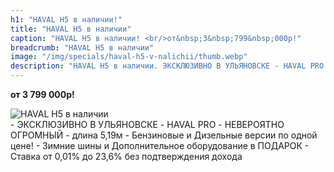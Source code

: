 ```yaml
---
h1: "HAVAL H5 в наличии!"
title: "HAVAL H5 в наличии"
caption: "HAVAL H5 в наличии! <br/>от&nbsp;3&nbsp;799&nbsp;000р!"
breadcrumb: "HAVAL H5 в наличии"
image: "/img/specials/haval-h5-v-nalichii/thumb.webp"
description: "HAVAL H5 в наличии. ЭКСКЛЮЗИВНО В УЛЬЯНОВСКЕ - HAVAL PRO. НЕВЕРОЯТНО ОГРОМНЫЙ - длина 5,19м. Бензиновые и Дизельные версии по одной цене!. Зимние шины и Дополнительное оборудование в ПОДАРОК. Ставка от 0,01% до 23,6% без подтверждения дохода"
---
```



**от&nbsp;3&nbsp;799&nbsp;000р!**

<picture>
	<source media="(min-width: 942px)" srcset="/img/specials/haval-h5-v-nalichii/banner.webp" />
	<source media="(min-width: 320px)" srcset="/img/specials/haval-h5-v-nalichii/thumb.webp" />
	<img src="/img/specials/haval-h5-v-nalichii/banner.webp" class="w-full mb-10" alt="HAVAL H5 в наличии" />
</picture>

<br/>
- ЭКСКЛЮЗИВНО В УЛЬЯНОВСКЕ - HAVAL PRO
- НЕВЕРОЯТНО ОГРОМНЫЙ - длина 5,19м
- Бензиновые и Дизельные версии по одной цене!
- Зимние шины и Дополнительное оборудование в ПОДАРОК
- Ставка от 0,01% до 23,6% без подтверждения дохода
<br/>

<SpecialSalonsInfo title='Получить предложение' dataTitle='HAVAL H5 в наличии' dataFormName="Получить предложение. HAVAL H5 в наличии" />
